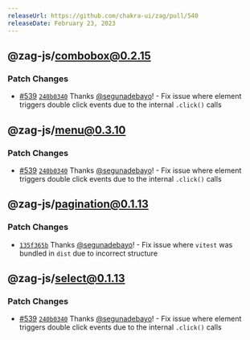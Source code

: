 ```yaml
---
releaseUrl: https://github.com/chakra-ui/zag/pull/540
releaseDate: February 23, 2023
---
```


## @zag-js/combobox@0.2.15

### Patch Changes

- [#539](https://github.com/chakra-ui/zag/pull/539)
  [`240b0340`](https://github.com/chakra-ui/zag/commit/240b0340ed87a2572552dc8de19470a5f1c46e35) Thanks
  [@segunadebayo](https://github.com/segunadebayo)! - Fix issue where element triggers double click events due to the
  internal `.click()` calls

## @zag-js/menu@0.3.10

### Patch Changes

- [#539](https://github.com/chakra-ui/zag/pull/539)
  [`240b0340`](https://github.com/chakra-ui/zag/commit/240b0340ed87a2572552dc8de19470a5f1c46e35) Thanks
  [@segunadebayo](https://github.com/segunadebayo)! - Fix issue where element triggers double click events due to the
  internal `.click()` calls

## @zag-js/pagination@0.1.13

### Patch Changes

- [`135f365b`](https://github.com/chakra-ui/zag/commit/135f365b12ac1d59d6f85f31fdcb6a11c091a324) Thanks
  [@segunadebayo](https://github.com/segunadebayo)! - Fix issue where `vitest` was bundled in `dist` due to incorrect
  structure

## @zag-js/select@0.1.13

### Patch Changes

- [#539](https://github.com/chakra-ui/zag/pull/539)
  [`240b0340`](https://github.com/chakra-ui/zag/commit/240b0340ed87a2572552dc8de19470a5f1c46e35) Thanks
  [@segunadebayo](https://github.com/segunadebayo)! - Fix issue where element triggers double click events due to the
  internal `.click()` calls
